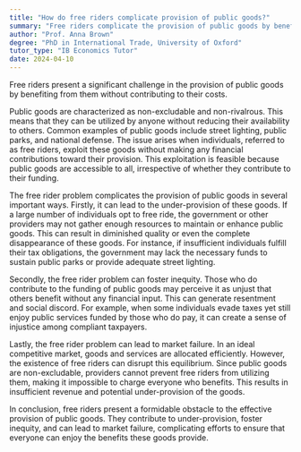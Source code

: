 ```yaml
---
title: "How do free riders complicate provision of public goods?"
summary: "Free riders complicate the provision of public goods by benefiting from them without contributing to their cost."
author: "Prof. Anna Brown"
degree: "PhD in International Trade, University of Oxford"
tutor_type: "IB Economics Tutor"
date: 2024-04-10
---
```


Free riders present a significant challenge in the provision of public goods by benefiting from them without contributing to their costs.

Public goods are characterized as non-excludable and non-rivalrous. This means that they can be utilized by anyone without reducing their availability to others. Common examples of public goods include street lighting, public parks, and national defense. The issue arises when individuals, referred to as free riders, exploit these goods without making any financial contributions toward their provision. This exploitation is feasible because public goods are accessible to all, irrespective of whether they contribute to their funding.

The free rider problem complicates the provision of public goods in several important ways. Firstly, it can lead to the under-provision of these goods. If a large number of individuals opt to free ride, the government or other providers may not gather enough resources to maintain or enhance public goods. This can result in diminished quality or even the complete disappearance of these goods. For instance, if insufficient individuals fulfill their tax obligations, the government may lack the necessary funds to sustain public parks or provide adequate street lighting.

Secondly, the free rider problem can foster inequity. Those who do contribute to the funding of public goods may perceive it as unjust that others benefit without any financial input. This can generate resentment and social discord. For example, when some individuals evade taxes yet still enjoy public services funded by those who do pay, it can create a sense of injustice among compliant taxpayers.

Lastly, the free rider problem can lead to market failure. In an ideal competitive market, goods and services are allocated efficiently. However, the existence of free riders can disrupt this equilibrium. Since public goods are non-excludable, providers cannot prevent free riders from utilizing them, making it impossible to charge everyone who benefits. This results in insufficient revenue and potential under-provision of the goods.

In conclusion, free riders present a formidable obstacle to the effective provision of public goods. They contribute to under-provision, foster inequity, and can lead to market failure, complicating efforts to ensure that everyone can enjoy the benefits these goods provide.
    
